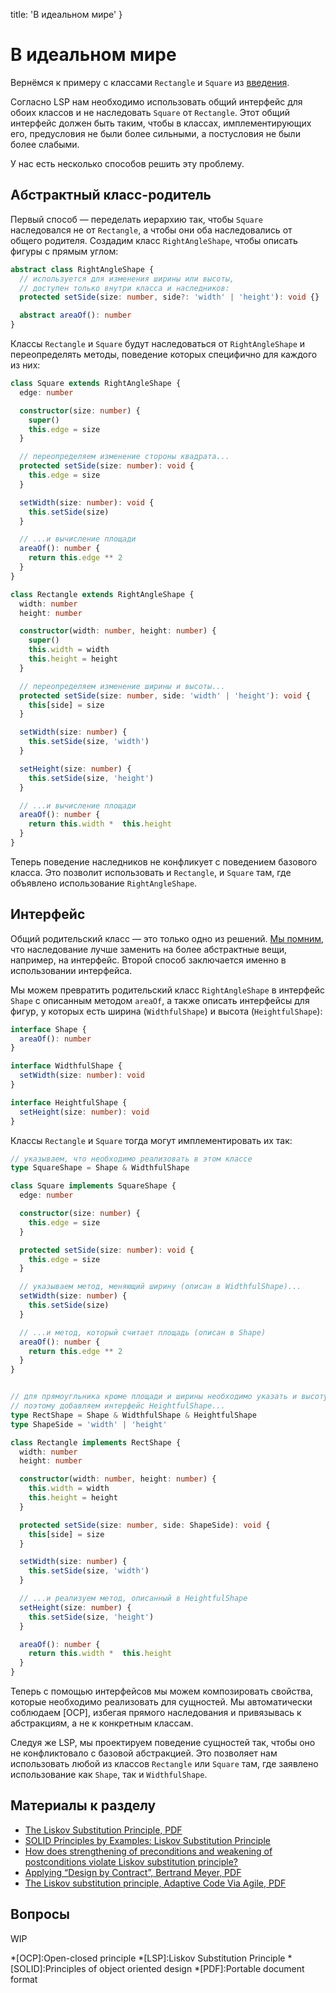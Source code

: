 
  title: 'В идеальном мире'
}


# В идеальном мире

Вернёмся к примеру с классами `Rectangle` и `Square` из [введения](/lsp).

Согласно LSP нам необходимо использовать общий интерфейс для обоих классов и не наследовать `Square` от `Rectangle`. Этот общий интерфейс должен быть таким, чтобы в классах, имплементирующих его, предусловия не были более сильными, а постусловия не были более слабыми.

У нас есть несколько способов решить эту проблему.

## Абстрактный класс-родитель

Первый способ — переделать иерархию так, чтобы `Square` наследовался не от `Rectangle`, а чтобы они оба наследовались от общего родителя. Создадим класс `RightAngleShape`, чтобы описать фигуры с прямым углом:

```ts
abstract class RightAngleShape {
  // используется для изменения ширины или высоты,
  // доступен только внутри класса и наследников:
  protected setSide(size: number, side?: 'width' | 'height'): void {}

  abstract areaOf(): number
}
```

Классы `Rectangle` и `Square` будут наследоваться от `RightAngleShape` и переопределять методы, поведение которых специфично для каждого из них:

```ts
class Square extends RightAngleShape {
  edge: number

  constructor(size: number) {
    super()
    this.edge = size
  }

  // переопределяем изменение стороны квадрата...
  protected setSide(size: number): void {
    this.edge = size
  }

  setWidth(size: number): void {
    this.setSide(size)
  }

  // ...и вычисление площади
  areaOf(): number {
    return this.edge ** 2
  }
}

class Rectangle extends RightAngleShape {
  width: number
  height: number

  constructor(width: number, height: number) {
    super()
    this.width = width
    this.height = height
  }

  // переопределяем изменение ширины и высоты...
  protected setSide(size: number, side: 'width' | 'height'): void {
    this[side] = size
  }

  setWidth(size: number) {
    this.setSide(size, 'width')
  }

  setHeight(size: number) {
    this.setSide(size, 'height')
  }

  // ...и вычисление площади
  areaOf(): number {
    return this.width *  this.height
  }
}
```

Теперь поведение наследников не конфликует с поведением базового класса. Это позволит использовать и `Rectangle`, и `Square` там, где объявлено использование `RightAngleShape`.

## Интерфейс

Общий родительский класс — это только одно из решений. [Мы помним](/ocp), что наследование лучше заменить на более абстрактные вещи, например, на интерфейс. Второй способ заключается именно в использовании интерфейса.

Мы можем превратить родительский класс `RightAngleShape` в интерфейс `Shape` с описанным методом `areaOf`, а также описать интерфейсы для фигур, у которых есть ширина (`WidthfulShape`) и высота (`HeightfulShape`):

```ts
interface Shape {
  areaOf(): number
}

interface WidthfulShape {
  setWidth(size: number): void
}

interface HeightfulShape {
  setHeight(size: number): void
}
```

Классы `Rectangle` и `Square` тогда могут имплементировать их так:

```ts
// указываем, что необходимо реализовать в этом классе
type SquareShape = Shape & WidthfulShape

class Square implements SquareShape {
  edge: number

  constructor(size: number) {
    this.edge = size
  }

  protected setSide(size: number): void {
    this.edge = size
  }

  // указываем метод, меняющий ширину (описан в WidthfulShape)...
  setWidth(size: number) {
    this.setSide(size)
  }

  // ...и метод, который считает площадь (описан в Shape)
  areaOf(): number {
    return this.edge ** 2
  }
}


// для прямоугльника кроме площади и ширины необходимо указать и высоту,
// поэтому добавляем интерфейс HeightfulShape...
type RectShape = Shape & WidthfulShape & HeightfulShape
type ShapeSide = 'width' | 'height'

class Rectangle implements RectShape {
  width: number
  height: number

  constructor(width: number, height: number) {
    this.width = width
    this.height = height
  }

  protected setSide(size: number, side: ShapeSide): void {
    this[side] = size
  }

  setWidth(size: number) {
    this.setSide(size, 'width')
  }

  // ...и реализуем метод, описанный в HeightfulShape
  setHeight(size: number) {
    this.setSide(size, 'height')
  }

  areaOf(): number {
    return this.width *  this.height
  }
}
```

Теперь с помощью интерфейсов мы можем композировать свойства, которые необходимо реализовать для сущностей. Мы автоматически соблюдаем [OCP], избегая прямого наследования и привязывась к абстракциям, а не к конкретным классам.

Следуя же LSP, мы проектируем поведение сущностей так, чтобы оно не конфликтовало с базовой абстракцией. Это позволяет нам использовать любой из классов `Rectangle` или `Square` там, где заявлено использование как `Shape`, так и `WidthfulShape`.

## Материалы к разделу

- [The Liskov Substitution Principle, PDF](http://www.labri.fr/perso/clement/enseignements/ao/LSP.pdf)
- [SOLID Principles by Examples: Liskov Substitution Principle](https://dzone.com/articles/solid-principles-by-examples-liskov-substitution-p)
- [How does strengthening of preconditions and weakening of postconditions violate Liskov substitution principle?](https://softwareengineering.stackexchange.com/questions/187613/how-does-strengthening-of-preconditions-and-weakening-of-postconditions-violate)
- [Applying “Design by Contract”, Bertrand Meyer, PDF](http://se.ethz.ch/~meyer/publications/computer/contract.pdf)
- [The Liskov substitution principle, Adaptive Code Via Agile, PDF](https://www.managementboek.nl/code/inkijkexemplaar/9780735683204/adaptive-code-via-c-agile-coding-with-design-patterns-and-solid-principles-engels-gary-mclean-hall.pdf)

## Вопросы
WIP

*[OCP]:Open-closed principle
*[LSP]:Liskov Substitution Principle
*[SOLID]:Principles of object oriented design
*[PDF]:Portable document format
